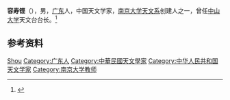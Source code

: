 '''容寿铿'''（{{bd|1920年||1970年}}），男，[[广东|广东]]人，中国天文学家，[[南京大学天文系|南京大学天文系]]创建人之一，曾任[[中山大学|中山大学]]天文台台长。<ref>{{Cite book|title=中国科学技术专家传略 • 理学编 天文学卷 一|author=中国科学技术协会编|publisher=中国科学技术出版社|year=2005|isbn=|location=北京|pages=}}</ref>

== 参考资料 ==
{{reflist}}

{{中国人物小作品}}

{{Authority control}}
{{DEFAULTSORT:Rong容}}
[[Category:容姓|Shou]]
[[Category:广东人|Category:广东人]]
[[Category:中華民國天文學家|Category:中華民國天文學家]]
[[Category:中华人民共和国天文学家|Category:中华人民共和国天文学家]]
[[Category:南京大学教师|Category:南京大学教师]]